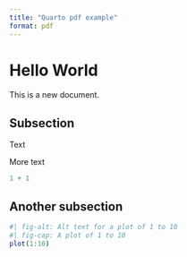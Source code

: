 ```yaml
---
title: "Quarto pdf example"
format: pdf
---
```


# Hello World

This is a new document.

## Subsection

Text

More text

```r
1 + 1
```

## Another subsection

```r
#| fig-alt: Alt text for a plot of 1 to 10
#| fig-cap: A plot of 1 to 10
plot(1:10)
```
